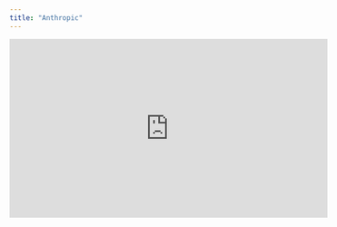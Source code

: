 ```yaml
---
title: "Anthropic"
---
```


<iframe
  width="560"
  height="315"
  src="https://www.youtube.com/embed/uIjbTiQv1I4"
  title="YouTube video player"
  frameborder="0"
  allow="accelerometer; autoplay; clipboard-write; encrypted-media; gyroscope; picture-in-picture"
  allowFullScreen
></iframe>